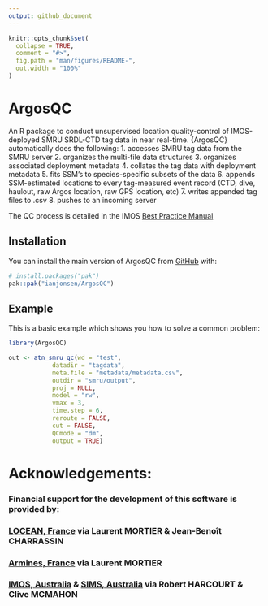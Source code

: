 ```yaml
---
output: github_document
---
```


<!-- README.md is generated from README.Rmd. Please edit that file -->

```r
knitr::opts_chunk$set(
  collapse = TRUE,
  comment = "#>",
  fig.path = "man/figures/README-",
  out.width = "100%"
)
```

# ArgosQC

<!-- badges: start -->
<!-- badges: end -->

An R package to conduct unsupervised location quality-control of IMOS-deployed SMRU SRDL-CTD tag data in near real-time. {ArgosQC} automatically does the following:
1. accesses SMRU tag data from the SMRU server
2. organizes the multi-file data structures
3. organizes associated deployment metadata
4. collates the tag data with deployment metadata
5. fits SSM's to species-specific subsets of the data
6. appends SSM-estimated locations to every tag-measured event record (CTD, dive, haulout, raw Argos location, raw GPS location, etc)
7. writes appended tag files to .csv
8. pushes to an incoming server

The QC process is detailed in the IMOS [Best Practice Manual](https://repository.oceanbestpractices.org/handle/11329/2571)

## Installation

You can install the main version of ArgosQC from [GitHub](https://github.com/) with:

``` r
# install.packages("pak")
pak::pak("ianjonsen/ArgosQC")
```

## Example

This is a basic example which shows you how to solve a common problem:

```r
library(ArgosQC)

out <- atn_smru_qc(wd = "test",
            datadir = "tagdata",
            meta.file = "metadata/metadata.csv",
            outdir = "smru/output",
            proj = NULL,
            model = "rw",
            vmax = 3,
            time.step = 6,
            reroute = FALSE,
            cut = FALSE,
            QCmode = "dm",
            output = TRUE)
```



# Acknowledgements:

### Financial support for the development of this software is provided by:

### [LOCEAN, France](https://www.locean.ipsl.fr) via Laurent MORTIER & Jean-Benoît CHARRASSIN

### [Armines, France](https://www.armines.net/fr) via Laurent MORTIER

### [IMOS, Australia](https://imos.org.au) & [SIMS, Australia](https://sims.org.au) via Robert HARCOURT & Clive MCMAHON
